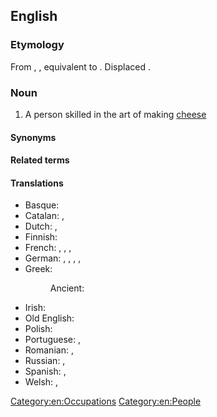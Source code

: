 ==English==
{{wikipedia}}

===Etymology===
From {{inh|en|enm|chese-maker}}, {{m|enm|chese-makere}}, equivalent to {{compound|en|cheese|maker}}. Displaced {{ncog|ang|ċīeswyrhta}}.

===Noun===
{{en-noun}}

# A person skilled in the art of making [[cheese]]

====Synonyms====
{{col3|en|
|cheeseman
}}

====Related terms====
{{rel3|en|
|cheesemaking
|cheesemonger
|cheeseman
|cheesewoman
|cheese
|maker
}}

====Translations====
{{trans-top|person skilled in making cheese}}
* Basque: {{t|eu|gaztagile}}
* Catalan: {{t|ca|formatger|m}}, {{t|ca|formatgera|f}}
* Dutch: {{t|nl|kaasmaker|m}}, {{t|nl|kaasmaakster|f}}
* Finnish: {{t|fi|juustomestari}}
* French: {{t+|fr|fromager|m}}, {{t+|fr|fromagère|f}}, {{t+|fr|fromagier|m}}, {{t|fr|fromagière|f}}
* German: {{t|de|Käsemacher|m}}, {{t+|de|Käser|m}}, {{t|de|Käsemacherin|f}}, {{t|de|Kaser|m}} {{qualifier|regional, esp. Austrian}}, {{t|de|Kaserin|f}}
* Greek: {{t+|el|τυροκόμος|m|sc=Grek}}
*: Ancient: {{t|grc|τυροποιός|m}}
{{trans-mid}}
* Irish: {{t|ga|cáiseoir|m}}
* Old English: {{t|ang|ċīeswyrhta|m}}
* Polish: {{t+|pl|serowar|m}}
* Portuguese: {{t+|pt|queijeiro|m}}, {{t+|pt|queijeira|f}}
* Romanian: {{t+|ro|brânzar|m}}, {{t+|ro|brânzăreasă|f}}
* Russian: {{t+|ru|сыроде́л|m}}, {{t+|ru|сыровар}}
* Spanish: {{t|es|quesero|m}}, {{t|es|quesera|f}}
* Welsh: {{t|cy|cawsiwr|m}}, {{t|cy|cawswraig|f}}
{{trans-bottom}}

[[Category:en:Occupations]]
[[Category:en:People]]